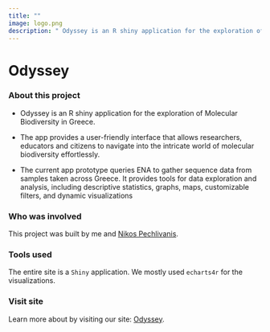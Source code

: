```yaml
---
title: ""
image: logo.png
description: " Odyssey is an R shiny application for the exploration of Molecular Biodiversity in Greece."
---
```


# Odyssey

### About this project

-   Odyssey is an R shiny application for the exploration of Molecular Biodiversity in Greece.

-   The app provides a user-friendly interface that allows researchers, educators and citizens to navigate into the intricate world of molecular biodiversity effortlessly.

-   The current app prototype queries ENA to gather sequence data from samples taken across Greece. It provides tools for data exploration and analysis, including descriptive statistics, graphs, maps, customizable filters, and dynamic visualizations

### Who was involved

This project was built by me and [Nikos Pechlivanis](https://npechl.github.io/){target="_blank"}.

### Tools used

The entire site is a `Shiny` application. We mostly used `echarts4r` for the visualizations.

### Visit site

Learn more about by visiting our site: [Odyssey](https://github.com/BiodataAnalysisGroup/ELIXIR-BFSP-Odyssey).

